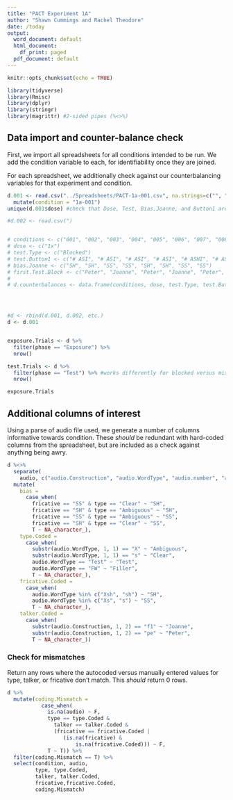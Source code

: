 ```yaml
---
title: "PACT Experiment 1A"
author: "Shawn Cummings and Rachel Theodore"
date: /today
output:
  word_document: default
  html_document:
    df_print: paged
  pdf_document: default
---
```


```r
knitr::opts_chunk$set(echo = TRUE)
```

```r
library(tidyverse)
library(Rmisc)
library(dplyr)
library(stringr) 
library(magrittr) #2-sided pipes (%<>%)
```

## Data import and counter-balance check

First, we import all spreadsheets for all conditions intended to be run. We add the condition variable to each, for identifiability once they are joined.

For each spreadsheet, we additionally check against our counterbalancing variables for that experiment and condition. 

```r
d.001 <- read.csv("../Spreadsheets/PACT-1a-001.csv", na.strings=c("", " ", "NA")) %>%
  mutate(condition = "1a-001")
unique(d.001$dose) #check that Dose, Test, Bias.Joanne, and Button1 are all correct

#d.002 <- read.csv(")


# conditions <- c("001", "002", "003", "004", "005", "006", "007", "008")
# dose <- c("1x")
# test.Type <- c("Blocked")
# test.Button1 <- c("# ASI", "# ASI", "# ASI", "# ASI", "# ASHI", "# ASHI", "# ASHI", "# ASHI")
# bias.Joanne <- c("SH", "SH", "SS", "SS", "SH", "SH", "SS", "SS")
# first.Test.Block <- c("Peter", "Joanne", "Peter", "Joanne", "Peter", "Joanne", "Peter", "Joanne")
# 
# d.counterbalances <- data.frame(conditions, dose, test.Type, test.Button1, bias.Joanne, first.Test.Block)




#d <- rbind(d.001, d.002, etc.)
d <- d.001


exposure.Trials <- d %>%
  filter(phase == "Exposure") %>%
  nrow()

test.Trials <- d %>%
  filter(phase == "Test") %>% #works differently for blocked versus mixed test
  nrow()

exposure.Trials

```
## Additional columns of interest

Using a parse of audio file used, we generate a number of columns informative towards condition. These *should* be redundant with hard-coded columns from the spreadsheet, but are included as a check against anything being awry.
```r
d %<>%
  separate(
    audio, c("audio.Construction", "audio.WordType", "audio.number", "audio.word"), sep = "_", remove=FALSE) %>%
  mutate(
    bias =
      case_when(
        fricative == "SS" & type == "Clear" ~ "SH",
        fricative == "SH" & type == "Ambiguous" ~ "SH",
        fricative == "SS" & type == "Ambiguous" ~ "SS",
        fricative == "SH" & type == "Clear" ~ "SS",
        T ~ NA_character_),
    type.Coded =
      case_when(
        substr(audio.WordType, 1, 1) == "X" ~ "Ambiguous",
        substr(audio.WordType, 1, 1) == "s" ~ "Clear",
        audio.WordType == "Test" ~ "Test",
        audio.WordType == "FW" ~ "Filler",
        T ~ NA_character_),
    fricative.Coded = 
      case_when(
        audio.WordType %in% c("Xsh", "sh") ~ "SH",
        audio.WordType %in% c("Xs", "s") ~ "SS",
        T ~ NA_character_),
    talker.Coded = 
      case_when(
        substr(audio.Construction, 1, 2) == "f1" ~ "Joanne",
        substr(audio.Construction, 1, 2) == "pe" ~ "Peter",
        T ~ NA_character_))
```
### Check for mismatches

Return any rows where the autocoded versus manually entered values for type, talker, or fricative don't match. This *should* return 0 rows.
```r
d %>%
  mutate(coding.Mismatch =
           case_when(
             is.na(audio) ~ F,
             type == type.Coded &
               talker == talker.Coded &
               (fricative == fricative.Coded |
                  (is.na(fricative) &
                      is.na(fricative.Coded))) ~ F,
             T ~ T)) %>%
  filter(coding.Mismatch == T) %>%
  select(condition, audio,
         type, type.Coded,
         talker, talker.Coded,
         fricative,fricative.Coded,
         coding.Mismatch) 
```


